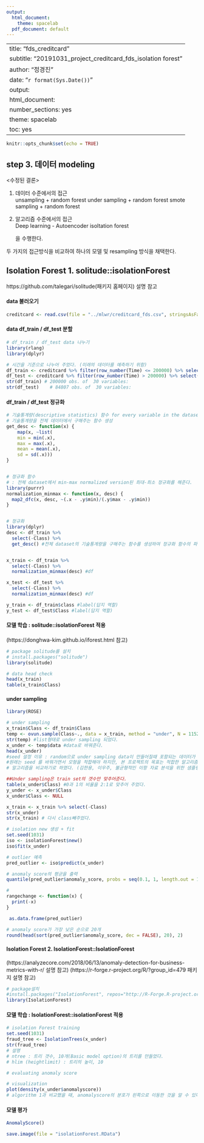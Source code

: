 ```yaml
---
output:
  html_document:
    theme: spacelab
  pdf_document: default
---
```

---
title: "fds_creditcard"
subtitle: "20191031_project_creditcard_fds_isolation forest"
author: "정경진"
date: "`r format(Sys.Date())`"
output: 
  html_document: 
    number_sections: yes
    theme: spacelab
    toc: yes
---
```r
knitr::opts_chunk$set(echo = TRUE)
```

## step 3. 데이터 modeling

<수정된 결론>   

1. 데이터 수준에서의 접근   
   unsampling + random forest
   under sampling + random forest
   smote sampling + random forest

2. 알고리즘 수준에서의 접근  
   Deep learning - Autoencoder
   isoltation forest              
   
   을 수행한다.

두 가지의 접근방식을 비교하여 하나의 모델 및 resampling 방식을 채택한다.   


## Isolation Forest 1. solitude::isolationForest

https://github.com/talegari/solitude(패키지 홈페이지) 설명 참고

#### data 불러오기

```r
creditcard <- read.csv(file = "../mlwr/creditcard_fds.csv", stringsAsFactors = F)
```

#### data df_train / df_test 분할

```r
# df_train / df_test data 나누기
library(rlang)
library(dplyr)

# 시간을 기준으로 나누어 주었다. (미래의 데이터를 예측하기 위함)
df_train <- creditcard %>% filter(row_number(Time) <= 200000) %>% select(-Time)
df_test <- creditcard %>% filter(row_number(Time) > 200000) %>% select(-Time)
str(df_train) # 200000 obs. of  30 variables:
str(df_test) 	# 84807 obs. of  30 variables:
```

#### df_train / df_test 정규화

```r
# 기술통계량(descriptive statistics) 함수 for every variable in the dataset.
# 기술통계량을 전체 데이터에서 구해주는 함수 생성
get_desc <- function(x) {
    map(x, ~list(
    min = min(.x),
    max = max(.x),
    mean = mean(.x),
    sd = sd(.x)))
}


# 정규화 함수
# : 전체 dataset에서 min-max normalized version된 최대-최소 정규화를 해준다.
library(purrr)
normalization_minmax <- function(x, desc) {
  map2_dfc(x, desc, ~(.x - .y$min)/(.y$max - .y$min))
}


# 정규화
library(dplyr)
desc <- df_train %>% 
  select(-Class) %>% 
  get_desc() #전체 dataset의 기술통계량을 구해주는 함수를 생성하여 정규화 함수의 파라미터로 주었다.


x_train <- df_train %>% 
  select(-Class) %>% 
  normalization_minmax(desc) #df

x_test <- df_test %>% 
  select(-Class) %>% 
  normalization_minmax(desc) #df

y_train <- df_train$class #label(답지 역할)
y_test <- df_test$Class #label(답지 역할)

```

#### 모델 학습 : solitude::isolationForest 적용

(https://donghwa-kim.github.io/iforest.html 참고)

```r
# package solitude를 설치 
# install.packages("solitude")
library(solitude)

# data head check
head(x_train)
table(x_train$Class)
```
#### **under sampling**

```r

library(ROSE)

# under sampling
x_train$Class <- df_train$Class
temp <- ovun.sample(Class~., data = x_train, method = "under", N = 1152, seed = 1023)
str(temp) #list형태로 under sampling 되었다.
x_under <- temp$data #data로 바꿔준다.
head(x_under)
#seed 설정 이유 : random으로 under sampling data이 만들어질때 포함되는 데이터가 달라지기 때문에 (seed에 따라 정확도가 달라질 수 있다.)
#원래는 seed 를 바꿔가면서 모형을 적합해야 하지만, 본 프로젝트의 목표는 적합한 알고리즘을 선정하는 것이므로, seed가 정해진 상황에서 
# 알고리즘을 비교하기로 하였다. (김한용, 이우주, 불균형적인 이항 자료 분석을 위한 샘플링 알고리즘들의 성능비교 및 주의점, The Korean Journal of Applied Statistics (2017))

##Under sampling은 train set의 갯수만 맞추어준다. 
table(x_under$Class) #0과 1의 비율을 2:1로 맞추어 주었다.
y_under <- x_under$Class
x_under$Class <- NULL

x_train <- x_train %>% select(-Class)
str(x_under)
str(x_train) # 다시 class빼주었다.
```

```r
# isolation new 생성 + fit
set.seed(1031)
iso <- isolationForest$new()
iso$fit(x_under)
```

```r
# outlier 예측
pred_outlier <- iso$predict(x_under)

# anomaly score의 평균을 출력
quantile(pred_outlier$anomaly_score, probs = seq(0.1, 1, length.out = 11))

# 
rangechange <- function(x) {
  print(-x)
}

 as.data.frame(pred_outlier)
```

```r
# anomaly score가 가장 낮은 순으로 20개
round(head(sort(pred_outlier$anomaly_score, dec = FALSE), 20), 2)
```

#### Isolation Forest 2. IsolationForest::IsolationForest


(https://analyzecore.com/2018/06/13/anomaly-detection-for-business-metrics-with-r/ 설명 참고)
(https://r-forge.r-project.org/R/?group_id=479 패키지 설명 참고)

```r
# package설치 
#install.packages("IsolationForest", repos="http://R-Forge.R-project.org")
library(IsolationForest)
```

#### 모델 학습 : IsolationForest::isolationForest 적용

```r
# isolation Forest training
set.seed(1031)
fraud_tree <- IsolationTrees(x_under)
str(fraud_tree)
# 설명
# ntree : 트리 갯수, 10개(Basic model option)의 트리를 만들었다. 
# hlim (heightlimit) : 트리의 높이, 10

# evaluating anomaly score


```

```r
# visualization
plot(density(x_under$anomalyscore))
# algorithm 1과 비교했을 때, anomalyscore의 분포가 왼쪽으로 이동한 것을 알 수 있다.
```

#### 모델 평가

```r
AnomalyScore()

```

```r
save.image(file = "isolationForest.RData")
```

